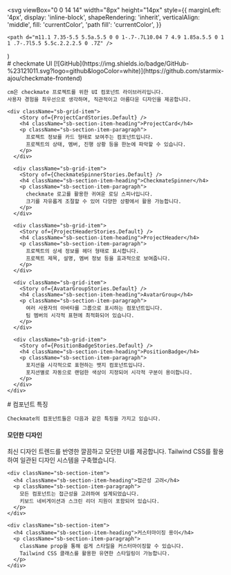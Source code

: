 

  <svg
    viewBox="0 0 14 14"
    width="8px"
    height="14px"
    style={{
      marginLeft: '4px',
      display: 'inline-block',
      shapeRendering: 'inherit',
      verticalAlign: 'middle',
      fill: 'currentColor',
      'path fill': 'currentColor',
    }}
  >
    <path d="m11.1 7.35-5.5 5.5a.5.5 0 0 1-.7-.7L10.04 7 4.9 1.85a.5.5 0 1 1 .7-.7l5.5 5.5c.2.2.2.5 0 .7Z" />
  </svg>
)

<Meta title="checkmate UI" />

<div className="sb-container">
  <div className='sb-section-title'>
    # checkmate UI
    [![GitHub](https://img.shields.io/badge/GitHub-%23121011.svg?logo=github&logoColor=white)](https://github.com/starmix-ajou/checkmate-frontend)

    cm은 checkmate 프로젝트를 위한 UI 컴포넌트 라이브러리입니다.
    사용자 경험을 최우선으로 생각하며, 직관적이고 아름다운 디자인을 제공합니다.

  </div>

  <div className="sb-section">
    <div className="sb-features-grid">

    <div className="sb-grid-item">
        <Story of={ProjectCardStories.Default} />
        <h4 className="sb-section-item-heading">ProjectCard</h4>
        <p className="sb-section-item-paragraph">
          프로젝트 정보를 카드 형태로 보여주는 컴포넌트입니다.
          프로젝트의 상태, 멤버, 진행 상황 등을 한눈에 파악할 수 있습니다.
        </p>
      </div>

      <div className="sb-grid-item">
        <Story of={CheckmateSpinnerStories.Default} />
        <h4 className="sb-section-item-heading">CheckmateSpinner</h4>
        <p className="sb-section-item-paragraph">
          checkmate 로고를 활용한 귀여운 로딩 스피너입니다.
          크기를 자유롭게 조절할 수 있어 다양한 상황에서 활용 가능합니다.
        </p>
      </div>

      <div className="sb-grid-item">
        <Story of={ProjectHeaderStories.Default} />
        <h4 className="sb-section-item-heading">ProjectHeader</h4>
        <p className="sb-section-item-paragraph">
          프로젝트의 상세 정보를 헤더 형태로 표시합니다.
          프로젝트 제목, 설명, 멤버 정보 등을 효과적으로 보여줍니다.
        </p>
      </div>

      <div className="sb-grid-item">
        <Story of={AvatarGroupStories.Default} />
        <h4 className="sb-section-item-heading">AvatarGroup</h4>
        <p className="sb-section-item-paragraph">
          여러 사용자의 아바타를 그룹으로 표시하는 컴포넌트입니다.
          팀 멤버의 시각적 표현에 최적화되어 있습니다.
        </p>
      </div>

      <div className="sb-grid-item">
        <Story of={PositionBadgeStories.Default} />
        <h4 className="sb-section-item-heading">PositionBadge</h4>
        <p className="sb-section-item-paragraph">
          포지션을 시각적으로 표현하는 뱃지 컴포넌트입니다.
          포지션별로 자동으로 랜덤한 색상이 지정되어 시각적 구분이 용이합니다.
        </p>
      </div>
    </div>

  </div>
</div>

<div className="sb-container">
  <div className='sb-section-title'>
    # 컴포넌트 특징

    Checkmate의 컴포넌트들은 다음과 같은 특징을 가지고 있습니다.

  </div>

  <div className="sb-section">
    <div className="sb-section-item">
      <h4 className="sb-section-item-heading">모던한 디자인</h4>
      <p className="sb-section-item-paragraph">
        최신 디자인 트렌드를 반영한 깔끔하고 모던한 UI를 제공합니다. 
        Tailwind CSS를 활용하여 일관된 디자인 시스템을 구축했습니다.
      </p>
    </div>

    <div className="sb-section-item">
      <h4 className="sb-section-item-heading">접근성 고려</h4>
      <p className="sb-section-item-paragraph">
        모든 컴포넌트는 접근성을 고려하여 설계되었습니다.
        키보드 네비게이션과 스크린 리더 지원이 포함되어 있습니다.
      </p>
    </div>

    <div className="sb-section-item">
      <h4 className="sb-section-item-heading">커스터마이징 용이</h4>
      <p className="sb-section-item-paragraph">
        className prop을 통해 쉽게 스타일을 커스터마이징할 수 있습니다.
        Tailwind CSS 클래스를 활용한 유연한 스타일링이 가능합니다.
      </p>
    </div>

  </div>
</div>

<style>
  {`
  .sb-container {
    margin-bottom: 48px;
  }

  .sb-section {
    width: 100%;
    display: flex;
    flex-direction: row;
    gap: 20px;
  }

  img {
    object-fit: cover;
  }

  .sb-section-title {
    margin-bottom: 32px;
  }

  .sb-section a:not(h1 a, h2 a, h3 a) {
    font-size: 14px;
  }

  .sb-section-item, .sb-grid-item {
    flex: 1;
    display: flex;
    flex-direction: column;
  }

  .sb-section-item-heading {
    padding-top: 20px !important;
    padding-bottom: 5px !important;
    margin: 0 !important;
  }
  .sb-section-item-paragraph {
    margin: 0;
    padding-bottom: 10px;
  }

  .sb-chevron {
    margin-left: 5px;
  }

  .sb-features-grid {
    display: grid;
    grid-template-columns: repeat(2, 1fr);
    grid-gap: 32px 20px;
  }

  @media screen and (max-width: 600px) {
    .sb-section {
      flex-direction: column;
    }

    .sb-features-grid {
      grid-template-columns: repeat(1, 1fr);
    }
  }
  `}
</style>
